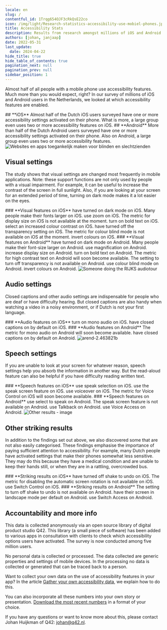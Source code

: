 ```yaml
---
locale: en
slug: /
contentful_id: 1Trqg654OJF3cRkQsE22co
icon: /img/light/Research-statistics-accessibility-use-mobiel-phones.jpg
title: Accessibility Stats
description: Results from research amongst millions of iOS and Android users that looked at which accessibility features are actually turned on.
authors: [johan, janjaap]
date: 2022-05-31
last_update:
  date: 2024-04-22
hide_title: true
hide_table_of_contents: true
pagination_next: null
pagination_prev: null
sidebar_position: 1
---
```


<Hero
  title="Accessibility stats"
/>

Almost half of all people with a mobile phone use accessibility features. Much more than you would expect, right? In our survey of millions of iOS and Android users in the Netherlands, we looked at which accessibility features are enabled.

<TwoColumnBlock>
  <LeftColumn>
    <ColumnRow>
      <TextBlock
        showBackgroundColor={false}>
        ## **iOS** 
      </TextBlock>
    </ColumnRow>
    <ColumnRow>
      <PercentageBlock
        metrics={[
          { title: 'At least one feature on iOS', number: 45, isPercentage: true }
        ]}>
        Almost half of the Dutch iOS users surveyed have one or more accessibility settings activated on their phone.
      </PercentageBlock>
    </ColumnRow>
    <ColumnRow>
      <PercentageBlock
        metrics={[
          { title: 'At least one feature on iOS', number: 15, isPercentage: true }
        ]}>
        What is more, a large group even uses two or more accessibility features on iOS.
      </PercentageBlock>
    </ColumnRow>
  </LeftColumn>
  <RightColumn>
    <ColumnRow>
      <TextBlock
        showBackgroundColor={false}>
        ## **Android** 
      </TextBlock>
    </ColumnRow>
    <ColumnRow>
      <PercentageBlock
        metrics={[
          { title: 'At least 1 feature on Android', key: 'android-accessibility_features-1+', isPercentage: true }
        ]}>
        More than half of the Dutch Android users surveyed have one or more accessibility settings activated on their phone.
      </PercentageBlock>
    </ColumnRow>
    <ColumnRow>
      <PercentageBlock
        metrics={[
          { title: 'At least two features on Android', key: 'android-accessibility_features-2+', isPercentage: true }
        ]}>
        Also on Android, a large group even uses two or more accessibility features.
      </PercentageBlock>
    </ColumnRow>
  </RightColumn>
</TwoColumnBlock>

<Image src="/img/light/Websites-en-apps-toegankelijk-maken-voor-blinden-en-slechtzienden.c6c8901.png" alt="Websites en apps toegankelijk maken voor blinden en slechtzienden"/>

## Visual settings

The study shows that visual settings are changed most frequently in mobile applications. Note: these support functions are not only used by people with a visual impairment. For example, it can be useful to increase the contrast of the screen in full sunlight. Also, if you are looking at your screen for an extended period of time, turning on dark mode makes it a lot easier on the eyes.

<TwoColumnBlock>
  <LeftColumn>
    <ColumnRow>
      <TextBlock
        showBackgroundColor={false}>
        ### **Visual features on iOS** 
      </TextBlock>
    </ColumnRow>
    <ColumnRow>
      <PercentageBlock
        metrics={[
          { title: 'Dark mode', key: 'ios-preference_ui_style-dark', isPercentage: true }
        ]}
        linkLabel="More about dark mode"
        linkUrl="/en/stats/dark-mode">
        have turned on dark mode on iOS.
      </PercentageBlock>
    </ColumnRow>
    <ColumnRow>
      <PercentageBlock
        metrics={[
          { title: 'Font-size smaller', key: 'ios-custom_content_size-smaller', isPercentage: true },
          { title: 'Font-size normal', key: 'ios-custom_content_size-default', isPercentage: true },
          { title: 'Font-size larger', key: 'ios-custom_content_size-larger', isPercentage: true }
        ]}
        linkLabel="More about font size"
        linkUrl="/en/stats/font-size">
        Many people make their fonts larger on iOS.
      </PercentageBlock>
    </ColumnRow>
    <ColumnRow>
      <PercentageBlock
        metrics={[
          { title: 'Zoom', key: 'ios-screen_zoomed-true', isPercentage: true }
        ]}
        linkLabel="More about zoom"
        linkUrl="/en/stats/zoom">
        use zoom on iOS.
      </PercentageBlock>
    </ColumnRow>
    <ColumnRow>
      <TextBlock
        showBackgroundColor={true}>
        The metric for display size on iOS is not available at the moment. 
        <CustomLink url="/en/stats/display-size" label="More about display size" external={false}/>
      </TextBlock>
    </ColumnRow>
    <ColumnRow>
      <PercentageBlock
        metrics={[
          { title: 'Bold text', key: 'ios-accessibility_is_bold_text_enabled-true', isPercentage: true }
        ]}
        linkLabel="More about bold text"
        linkUrl="/en/stats/bold-text">
        turn on bold text on iOS.
      </PercentageBlock>
    </ColumnRow>
    <ColumnRow>
      <PercentageBlock
        metrics={[
          { title: 'Colour contrast', key: 'ios-accessibility_is_darker_system_colors_enabled-true', isPercentage: true }
        ]}
        linkLabel="More about colour contrast"
        linkUrl="/en/stats/colour-contrast">
        select an increased colour contrast on iOS.
      </PercentageBlock>
    </ColumnRow>
    <ColumnRow>
      <PercentageBlock
        metrics={[
          { title: 'iOS - transparency metric', key: 'ios-accessibility_is_reduce_transparency_enabled-true', isPercentage: true }
        ]}
        linkLabel="More about transparency"
        linkUrl="/en/stats/transparency">
        have turned off the transparency setting on iOS.
      </PercentageBlock>
    </ColumnRow>
    <ColumnRow>
      <TextBlock
        showBackgroundColor={true}>
        The metric for colour blind mode is not available on iOS at the moment. 
        <CustomLink url="/en/stats/colour-blind-mode" label="More about colour blind mode" external={false}/>
      </TextBlock>
    </ColumnRow>
    <ColumnRow>
      <PercentageBlock
        metrics={[
          { title: 'iOS - invert colours metric', key: 'ios-accessibility_is_invert_colors_enabled-true', isPercentage: true }
        ]}
        linkLabel="More about invert colours"
        linkUrl="/en/stats/invert-colours">
        invert colours on iOS.
      </PercentageBlock>
    </ColumnRow>
  </LeftColumn>
  <RightColumn>
    <ColumnRow>
      <TextBlock
        showBackgroundColor={false}>
        ### **Visual features on Android** 
      </TextBlock>
    </ColumnRow>
    <ColumnRow>
      <PercentageBlock
        metrics={[
          { title: 'Dark mode', key: 'android-preference_is_nightmode_enabled-true', isPercentage: true }
        ]}
        linkLabel="More about dark mode"
        linkUrl="/en/stats/dark-mode">
        have turned on dark mode on Android.
      </PercentageBlock>
    </ColumnRow>
    <ColumnRow>
      <PercentageBlock
        metrics={[
          { title: 'Font-size normal', key: 'android-default_screen_font_scale-true', isPercentage: true },
          { title: 'Font-size larger', key: 'android-screen_font_scale_default_comparison-bigger', isPercentage: true },
          { title: 'Font-size smaller', key: 'android-screen_font_scale_default_comparison-smaller', isPercentage: true }
        ]}
        linkLabel="More about font size"
        linkUrl="/en/stats/font-size">
        Many people make their font-size larger on Android.
      </PercentageBlock>
    </ColumnRow>
    <ColumnRow>
      <PercentageBlock
        metrics={[
          { title: 'Magnification', key: 'android-accessibility_is_magnification_enabled-true', isPercentage: true }
        ]}
        linkLabel="More about zoom"
        linkUrl="/en/stats/zoom">
        use magnification on Android.
      </PercentageBlock>
    </ColumnRow>
    <ColumnRow>
      <PercentageBlock
        metrics={[
          { title: 'Bigger display size', key: 'android-screen_display_scale_default_comparison-bigger', isPercentage: true }
        ]}
        linkLabel="More about display size"
        linkUrl="/en/stats/display-size">
        increase display size on Android.
      </PercentageBlock>
    </ColumnRow>
    <ColumnRow>
      <PercentageBlock
        metrics={[
          { title: 'Bold text', key: 'android-preference_font_weight_adjustment-300', isPercentage: true }
        ]}
        linkLabel="More about bold text"
        linkUrl="/en/stats/bold-text">
        turn on bold text on Android.
      </PercentageBlock>
    </ColumnRow>
    <ColumnRow>
      <TextBlock
        showBackgroundColor={true}>
        The metric for high contrast text on Android will soon become available. 
        <CustomLink url="/en/stats/colour-contrast" label="More about colour contrast" external={false}/>
      </TextBlock>
    </ColumnRow>
    <ColumnRow>
      <TextBlock
        showBackgroundColor={true}>
        The setting to turn off transparency is not available on Android. 
        <CustomLink url="/en/stats/transparency" label="More about transparency" external={false}/>
      </TextBlock>
    </ColumnRow>
    <ColumnRow>
      <PercentageBlock
        metrics={[
          { title: 'Colour blind mode', key: 'android-accessibility_is_color_blind_mode_enabled-true', isPercentage: true }
        ]}
        linkLabel="More about colour blind mode"
        linkUrl="/en/stats/colour-blind-mode">
        use colour blind mode on Android.
      </PercentageBlock>
    </ColumnRow>
    <ColumnRow>
      <PercentageBlock
        metrics={[
          { title: 'Android - invert colours metric', key: 'android-accessibility_is_color_inversion_enabled-true', isPercentage: true }
        ]}
        linkLabel="More about invert colours"
        linkUrl="/en/stats/invert-colours">
        invert colours on Android.
      </PercentageBlock>
    </ColumnRow>
  </RightColumn>
</TwoColumnBlock>

<Image src="/img/light/rijks-tour2.6d50992.jpg" alt="Someone doing the RIJKS audiotour"/>

## Audio settings

Closed captions and other audio settings are indispensable for people who are deaf or have difficulty hearing. But closed captions are also handy when watching a video in a noisy environment, or if Dutch is not your first language.

<TwoColumnBlock>
  <LeftColumn>
    <ColumnRow>
      <TextBlock
        showBackgroundColor={false}>
        ### **Audio features on iOS** 
      </TextBlock>
    </ColumnRow>
    <ColumnRow>
      <PercentageBlock
        metrics={[
          { title: 'iOS - mono audio metric', key: 'ios-accessibility_is_mono_audio_enabled-true', isPercentage: true }
        ]}
        linkLabel="More about mono audio"
        linkUrl="/en/stats/mono-audio">
        turn on mono audio on iOS.
      </PercentageBlock>
    </ColumnRow>
    <ColumnRow>
      <PercentageBlock
        metrics={[
          { title: 'iOS - closed captions metric', key: 'ios-accessibility_is_closed_captioning_enabled-true', isPercentage: true }
        ]}
        linkLabel="More about closed captions"
        linkUrl="/en/stats/closed-captions">
        have closed captions on by default on iOS.
      </PercentageBlock>
    </ColumnRow>
  </LeftColumn>
  <RightColumn>
    <ColumnRow>
      <TextBlock
        showBackgroundColor={false}>
        ### **Audio features on Android** 
      </TextBlock>
    </ColumnRow>
    <ColumnRow>
      <TextBlock
        showBackgroundColor={true}>
        The metric for mono audio on Android will soon become available. 
        <CustomLink url="/en/stats/mono-audio" label="More about mono audio" external={false}/>
      </TextBlock>
    </ColumnRow>
    <ColumnRow>
      <PercentageBlock
        metrics={[
          { title: 'Live captions', key: 'android-accessibility_is_closed_captioning_enabled-true', isPercentage: true }
        ]}
        linkLabel="More about closed captions"
        linkUrl="/en/stats/closed-captions">
        have closed captions on by default on Android.
      </PercentageBlock>
    </ColumnRow>
  </RightColumn>
</TwoColumnBlock>

<Image src="/img/light/arend-2.463821b.jpg" alt="arend-2.463821b"/>

## Speech settings

If you are unable to look at your screen for whatever reason, speech settings help you absorb the information in another way. But the read-aloud feature can also be helpful if you have difficulty reading written text.

<TwoColumnBlock>
  <LeftColumn>
    <ColumnRow>
      <TextBlock
        showBackgroundColor={false}>
        ### **Speech features on iOS** 
      </TextBlock>
    </ColumnRow>
    <ColumnRow>
      <PercentageBlock
        metrics={[
          { title: 'iOS - speak selection metric', key: 'ios-accessibility_is_speak_selection_enabled-true', isPercentage: true }
        ]}
        linkLabel="More about speak selection"
        linkUrl="/en/stats/speak-selection">
        use speak selection on iOS.
      </PercentageBlock>
    </ColumnRow>
    <ColumnRow>
      <PercentageBlock
        metrics={[
          { title: 'iOS - speak screen metric', key: 'ios-accessibility_is_speak_screen_enabled-true', isPercentage: true }
        ]}
        linkLabel="More about speak screen"
        linkUrl="/en/stats/speak-screen">
        use the speak screen feature on iOS.
      </PercentageBlock>
    </ColumnRow>
    <ColumnRow>
      <PercentageBlock
        metrics={[
          { title: 'iOS - voiceover metric', key: 'ios-accessibility_is_voice_over_running-true', isPercentage: true }
        ]}
        linkLabel="More about the screen reader"
        linkUrl="/en/stats/screen-reader">
        use voiceover on iOS.
      </PercentageBlock>
    </ColumnRow>
    <ColumnRow>
      <TextBlock
        showBackgroundColor={true}>
        The metric for Voice Control on iOS will soon become available. 
        <CustomLink url="/en/stats/voice-control" label="More about voice control" external={false}/>
      </TextBlock>
    </ColumnRow>
  </LeftColumn>
  <RightColumn>
    <ColumnRow>
      <TextBlock
        showBackgroundColor={false}>
        ### **Speech features on Android** 
      </TextBlock>
    </ColumnRow>
    <ColumnRow>
      <PercentageBlock
        metrics={[
          { title: 'Android - select to speak', key: 'android-accessibility_is_select_to_speak_enabled-true', isPercentage: true }
        ]}
        linkLabel="More about speak selection"
        linkUrl="/en/stats/speak-selection">
        use select to speak on Android.
      </PercentageBlock>
    </ColumnRow>
    <ColumnRow>
      <TextBlock
        showBackgroundColor={true}>
        The speak screen feature is not available on Android. 
        <CustomLink url="/en/stats/speak-screen" label="More about speak screen" external={false}/>
      </TextBlock>
    </ColumnRow>
    <ColumnRow>
      <PercentageBlock
        metrics={[
          { title: 'Android - talkback metric', key: 'android-accessibility_is_talk_back_enabled-true', isPercentage: true }
        ]}
        linkLabel="More about the screen reader"
        linkUrl="/en/stats/screen-reader">
        use Talkback on Android.
      </PercentageBlock>
    </ColumnRow>
    <ColumnRow>
      <PercentageBlock
        metrics={[
          { title: 'Android - voice access metric', key: 'android-accessibility_is_voice_access_enabled-true', isPercentage: true }
        ]}
        linkLabel="More about voice control"
        linkUrl="/en/stats/voice-control">
        use Voice Access on Android.
      </PercentageBlock>
    </ColumnRow>
  </RightColumn>
</TwoColumnBlock>

<Image src="/img/light/old-person-phone.aba87b4.jpg" alt="Other results - image"/>

## **Other striking results**

In addition to the findings set out above, we also discovered some that are not also easily categorised. These findings emphasise the importance of paying sufficient attention to accessibility. For example, many Dutch people have activated settings that make their phones somewhat less sensitive. They may do this because they have a medical condition and are unable to keep their hands still, or when they are in a rattling, overcrowded bus.

<TwoColumnBlock>
  <LeftColumn>
    <ColumnRow>
      <TextBlock
        showBackgroundColor={false}>
        ### **Striking results on iOS** 
      </TextBlock>
    </ColumnRow>
    <ColumnRow>
      <PercentageBlock
        metrics={[
          { title: 'Shake to undo off', key: 'ios-accessibility_is_shake_to_undo_enabled-false', isPercentage: true }
        ]}
        linkLabel="More about shake to undo"
        linkUrl="/en/stats/shake-to-undo">
        have turned off shake to undo on iOS.
      </PercentageBlock>
    </ColumnRow>
    <ColumnRow>
      <TextBlock
        showBackgroundColor={true}>
        The metric for disabling the automatic screen rotation is not available on iOS. 
        <CustomLink url="/en/stats/screen-orientation-landscape" label="More about screen orientation landscape" external={false}/>
      </TextBlock>
    </ColumnRow>
    <ColumnRow>
      <PercentageBlock
        metrics={[
          { title: 'Switch Control', key: 'ios-accessibility_is_switch_control_running-true', isPercentage: true }
        ]}
        linkLabel="More about switch control"
        linkUrl="/en/stats/switch-control">
        use Switch Control on iOS.
      </PercentageBlock>
    </ColumnRow>
  </LeftColumn>
  <RightColumn>
    <ColumnRow>
      <TextBlock
        showBackgroundColor={false}>
        ### **Striking results on Android** 
      </TextBlock>
    </ColumnRow>
    <ColumnRow>
      <TextBlock
        showBackgroundColor={true}>
        The setting to turn off shake to undo is not available on Android. 
        <CustomLink url="/en/stats/shake-to-undo" label="More about shake to undo" external={false}/>
      </TextBlock>
    </ColumnRow>
    <ColumnRow>
      <PercentageBlock
        metrics={[
          { title: 'Screen orientation landscape', key: 'android-screen_orientation-landscape', isPercentage: true }
        ]}
        linkLabel="More about screen orientation landscape"
        linkUrl="/en/stats/screen-orientation-landscape">
        have their screen in landscape mode per default on Android.
      </PercentageBlock>
    </ColumnRow>
    <ColumnRow>
      <PercentageBlock
        metrics={[
          { title: 'Switch Access', key: 'android-accessibility_is_switch_access_enabled-true', isPercentage: true }
        ]}
        linkLabel="More about switch control"
        linkUrl="/en/stats/switch-control">
        use Switch Access on Android.
      </PercentageBlock>
    </ColumnRow>
  </RightColumn>
</TwoColumnBlock>

## Accountability and more info

This data is collected anonymously via an open source library of digital product studio Q42. This library (a small piece of software) has been added to various apps in consultation with clients to check which accessibility options users have activated. The survey is now conducted among five million users.

No personal data is collected or processed. The data collected are generic properties and settings of mobile devices. In the processing no data is collected or generated that can be traced back to a person.

Want to collect your own data on the use of accessibility features in your app? In the article [Gather your own accessibility data](/en/articles/gather-your-own-accessibility-data), we explain how to do this.

You can also incorporate all these numbers into your own story or presentation. [Download the most recent numbers](/en/stats/download-stats) in a format of your choice.

If you have any questions or want to know more about this, please contact Johan Huijkman of Q42: [johan@q42.nl](mailto:johan@q42.nl).
